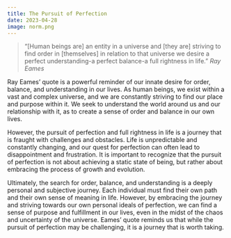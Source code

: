 ```yaml
---
title: The Pursuit of Perfection
date: 2023-04-28
image: norm.png
---
```


> “[Human beings are] an entity in a universe and [they are] striving to find order in [themselves] in relation to that universe we desire a perfect understanding-a perfect balance-a full rightness in life.” *Ray Eames*
                    
Ray Eames’ quote is a powerful reminder of our innate desire for order, balance, and understanding in our lives. As human beings, we exist within a vast and complex universe, and we are constantly striving to find our place and purpose within it. We seek to understand the world around us and our relationship with it, as to create a sense of order and balance in our own lives.

However, the pursuit of perfection and full rightness in life is a journey that is fraught with challenges and obstacles. Life is unpredictable and constantly changing, and our quest for perfection can often lead to disappointment and frustration. It is important to recognize that the pursuit of perfection is not about achieving a static state of being, but rather about embracing the process of growth and evolution.

Ultimately, the search for order, balance, and understanding is a deeply personal and subjective journey. Each individual must find their own path and their own sense of meaning in life. However, by embracing the journey and striving towards our own personal ideals of perfection, we can find a sense of purpose and fulfillment in our lives, even in the midst of the chaos and uncertainty of the universe. Eames’ quote reminds us that while the pursuit of perfection may be challenging, it is a journey that is worth taking.